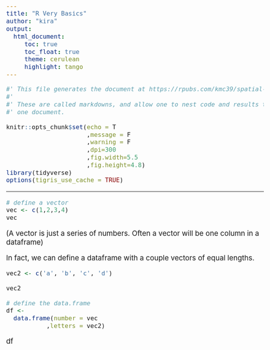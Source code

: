 ```yaml
---
title: "R Very Basics"
author: "kira"
output:  
  html_document:
     toc: true
     toc_float: true
     theme: cerulean
     highlight: tango
---
```


<style type="text/css">
  body{
  font-size: 14pt;
}
</style>


```r

#' This file generates the document at https://rpubs.com/kmc39/spatial-r-tutorial.
#' 
#' These are called markdowns, and allow one to nest code and results together in
#' one document.

knitr::opts_chunk$set(echo = T
                      ,message = F
                      ,warning = F
                      ,dpi=300
                      ,fig.width=5.5
                      ,fig.height=4.8)
library(tidyverse)
options(tigris_use_cache = TRUE)

```

<hr>

```r

# define a vector
vec <- c(1,2,3,4)
vec

```

(A vector is just a series of numbers. Often a vector will be one column in a dataframe)

In fact, we can define a dataframe with a couple vectors of equal lengths.

```r

vec2 <- c('a', 'b', 'c', 'd')

vec2

# define the data.frame
df <- 
  data.frame(number = vec
           ,letters = vec2)

```

df

